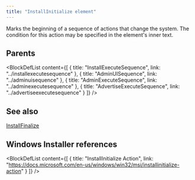```yaml
---
title: "InstallInitialize element"
---
```



Marks the beginning of a sequence of actions that change the system. The condition for this action may be specified in the element's inner text.


## Parents

<BlockDefList content={[
    {
      title: "InstallExecuteSequence",
      link: "../installexecutesequence"
    },
    {
      title: "AdminUISequence",
      link: "../adminuisequence"
    },
    {
      title: "AdminExecuteSequence",
      link: "../adminexecutesequence"
    },
    {
      title: "AdvertiseExecuteSequence",
      link: "../advertiseexecutesequence"
    }
  ]}
/>

## See also
[InstallFinalize](../installfinalize)

## Windows Installer references

<BlockDefList content={[
    {
      title: "InstallInitialize Action",
      link: "https://docs.microsoft.com/en-us/windows/win32/msi/installinitialize-action"
    }
  ]}
/>

